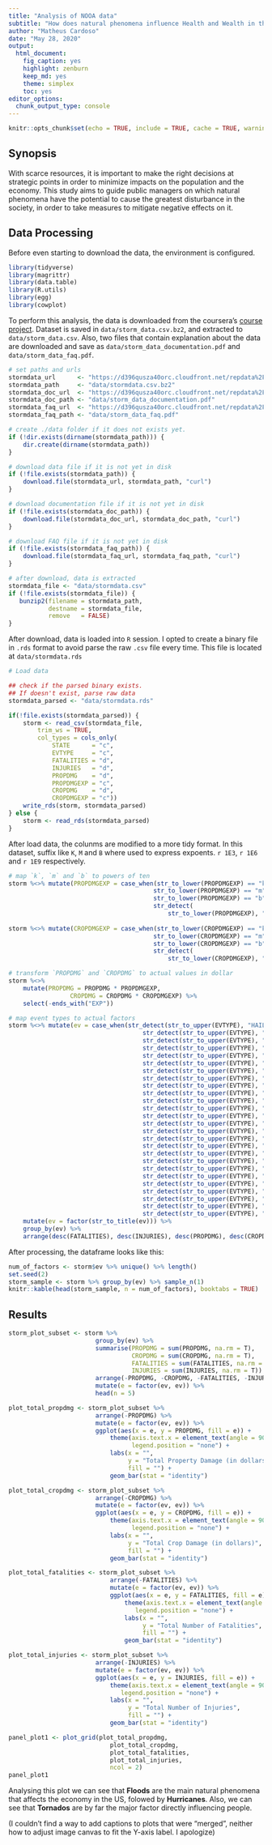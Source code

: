 ```yaml
---
title: "Analysis of NOOA data"
subtitle: "How does natural phenomena influence Health and Wealth in the US?"
author: "Matheus Cardoso"
date: "May 28, 2020"
output: 
  html_document: 
    fig_caption: yes
    highlight: zenburn
    keep_md: yes
    theme: simplex
    toc: yes
editor_options: 
  chunk_output_type: console
---
```


```r
knitr::opts_chunk$set(echo = TRUE, include = TRUE, cache = TRUE, warning = FALSE, message = FALSE)
```

## Synopsis

With scarce resources, it is important to make the right decisions at strategic points in order to minimize impacts on the population and the economy.
This study aims to guide public managers on which natural phenomena have the potential to cause the greatest disturbance in the society, in order to take measures to mitigate negative effects on it. 


## Data Processing

Before even starting to download the data, the environment is configured.

```r
library(tidyverse)
library(magrittr)
library(data.table)
library(R.utils)
library(egg)
library(cowplot)
```


To perform this analysis, the data is downloaded from the coursera's [course project](https://www.coursera.org/learn/reproducible-research/peer/OMZ37/course-project-2).
Dataset is saved in `data/storm_data.csv.bz2`, and extracted to `data/storm_data.csv`.
Also, two files that contain explanation about the data are downloaded and save as
`data/storm_data_documentation.pdf` and 
`data/storm_data_faq.pdf`.


```r
# set paths and urls
stormdata_url      <- "https://d396qusza40orc.cloudfront.net/repdata%2Fdata%2FStormData.csv.bz2"
stormdata_path     <- "data/stormdata.csv.bz2"
stormdata_doc_url  <- "https://d396qusza40orc.cloudfront.net/repdata%2Fpeer2_doc%2Fpd01016005curr.pdf"
stormdata_doc_path <- "data/storm_data_documentation.pdf"
stormdata_faq_url  <- "https://d396qusza40orc.cloudfront.net/repdata%2Fpeer2_doc%2FNCDC%20Storm%20Events-FAQ%20Page.pdf"
stormdata_faq_path <- "data/storm_data_faq.pdf"

# create ./data folder if it does not exists yet.
if (!dir.exists(dirname(stormdata_path))) {
    dir.create(dirname(stormdata_path))
}

# download data file if it is not yet in disk
if (!file.exists(stormdata_path)) {
    download.file(stormdata_url, stormdata_path, "curl")
}

# download documentation file if it is not yet in disk
if (!file.exists(stormdata_doc_path)) {
    download.file(stormdata_doc_url, stormdata_doc_path, "curl")
}

# download FAQ file if it is not yet in disk
if (!file.exists(stormdata_faq_path)) {
    download.file(stormdata_faq_url, stormdata_faq_path, "curl")
}

# after download, data is extracted
stormdata_file <- "data/stormdata.csv"
if (!file.exists(stormdata_file)) {
   bunzip2(filename = stormdata_path,
           destname = stormdata_file,
           remove   = FALSE) 
}
```

After download, data is loaded into `R` session.
I opted to create a binary file in `.rds` format to avoid parse the raw `.csv` file every time.
This file is located at `data/stormdata.rds`

```r
# Load data

## check if the parsed binary exists.
## If doesn't exist, parse raw data
stormdata_parsed <- "data/stormdata.rds"

if(!file.exists(stormdata_parsed)) {
    storm <- read_csv(stormdata_file,
        trim_ws = TRUE,
        col_types = cols_only(
            STATE      = "c",
            EVTYPE     = "c",
            FATALITIES = "d",
            INJURIES   = "d",
            PROPDMG    = "d",
            PROPDMGEXP = "c",
            CROPDMG    = "d",
            CROPDMGEXP = "c"))
    write_rds(storm, stormdata_parsed)
} else {
    storm <- read_rds(stormdata_parsed)
}
```


After load data, the colunms are modified to a more tidy format.
In this dataset, suffix like `K`, `M` and `B` where used to express expoents.
`r 1E3`, `r 1E6` and `r 1E9` respectively.

```r
# map `k`, `m` and `b` to powers of ten
storm %<>% mutate(PROPDMGEXP = case_when(str_to_lower(PROPDMGEXP) == "k" ~ 1E3,
                                        str_to_lower(PROPDMGEXP) == "m" ~ 1E6,
                                        str_to_lower(PROPDMGEXP) == "b" ~ 1E9,
                                        str_detect(
                                            str_to_lower(PROPDMGEXP), "^[0-9]$") ~ 10^as.numeric(PROPDMGEXP)))
                                        
storm %<>% mutate(CROPDMGEXP = case_when(str_to_lower(CROPDMGEXP) == "k" ~ 1E3,
                                        str_to_lower(CROPDMGEXP) == "m" ~ 1E6,
                                        str_to_lower(CROPDMGEXP) == "b" ~ 1E9,
                                        str_detect(
                                            str_to_lower(CROPDMGEXP), "^[0-9]$") ~ 10^as.numeric(CROPDMGEXP)))

# transform `PROPDMG` and `CROPDMG` to actual values in dollar
storm %<>%
    mutate(PROPDMG = PROPDMG * PROPDMGEXP,
                 CROPDMG = CROPDMG * CROPDMGEXP) %>% 
    select(-ends_with("EXP"))

# map event types to actual factors
storm %<>% mutate(ev = case_when(str_detect(str_to_upper(EVTYPE), "HAIL") ~ "HAIL",
                                     str_detect(str_to_upper(EVTYPE), "BURST") ~ "MICROBURST",
                                     str_detect(str_to_upper(EVTYPE), "AVALANCHE") ~ "AVALANCHE",
                                     str_detect(str_to_upper(EVTYPE), "DAM ") ~ "DAM BREAK",
                                     str_detect(str_to_upper(EVTYPE), "TORNADO") ~ "TORNADO",
                                     str_detect(str_to_upper(EVTYPE), "HURRICANE") ~ "HURRICANE",
                                     str_detect(str_to_upper(EVTYPE), "TYPHOON") ~ "TYPHOON",
                                     str_detect(str_to_upper(EVTYPE), "SURF") ~ "HIGH SURF",
                                     str_detect(str_to_upper(EVTYPE), "LANDSLIDE|MUDSLIDE") ~ "LANDSLIDE",
                                     str_detect(str_to_upper(EVTYPE), "TSUNAMI") ~ "TSUNAMI",
                                     str_detect(str_to_upper(EVTYPE), "FLOOD|STREAM") ~ "FLOOD",
                                     str_detect(str_to_upper(EVTYPE), "LIGHTNING") ~ "LIGHTNING",
                                     str_detect(str_to_upper(EVTYPE), "SNOW|BLIZZARD|ICE") ~ "SNOW",
                                     str_detect(str_to_upper(EVTYPE), "STORM|RAIN") ~ "STORM",
                                     str_detect(str_to_upper(EVTYPE), "CLOUD|FOG|SMOKE") ~ "CLOUD",
                                     str_detect(str_to_upper(EVTYPE), "WATERSPOUT") ~ "WATERSPOUT",
                                     str_detect(str_to_upper(EVTYPE), "GLAZE") ~ "GLAZE",
                                     str_detect(str_to_upper(EVTYPE), "FUNNEL") ~ "FUNNEL",
                                     str_detect(str_to_upper(EVTYPE), "VOLCAN") ~ "VOLCANO",
                                     str_detect(str_to_upper(EVTYPE), "FIRE") ~ "FIRE",
                                     str_detect(str_to_upper(EVTYPE), "TIDE") ~ "TIDE",
                                     str_detect(str_to_upper(EVTYPE), "DROUGHT|DUST DEVIL") ~ "DROUGHT",
                                     str_detect(str_to_upper(EVTYPE), "HEAT") ~ "HEAT",
                                     str_detect(str_to_upper(EVTYPE), "COLD|FREEZE") ~ "COLD",
                                     str_detect(str_to_upper(EVTYPE), "WIND") ~ "WIND",
                                     str_detect(str_to_upper(EVTYPE), "WEATHER") ~ "WEATHER")) %>% 
    mutate(ev = factor(str_to_title(ev))) %>% 
    group_by(ev) %>% 
    arrange(desc(FATALITIES), desc(INJURIES), desc(PROPDMG), desc(CROPDMG))
```

After processing, the dataframe looks like this:

```r
num_of_factors <- storm$ev %>% unique() %>% length()
set.seed(2)
storm_sample <- storm %>% group_by(ev) %>% sample_n(1)
knitr::kable(head(storm_sample, n = num_of_factors), booktabs = TRUE)
```

## Results

```r

storm_plot_subset <- storm %>% 
                        group_by(ev) %>% 
                        summarise(PROPDMG = sum(PROPDMG, na.rm = T),
                                  CROPDMG = sum(CROPDMG, na.rm = T),
                                  FATALITIES = sum(FATALITIES, na.rm = T),
                                  INJURIES = sum(INJURIES, na.rm = T)) %>% 
                        arrange(-PROPDMG, -CROPDMG, -FATALITIES, -INJURIES) %>% 
                        mutate(e = factor(ev, ev)) %>% 
                        head(n = 5)

plot_total_propdmg <- storm_plot_subset %>% 
                        arrange(-PROPDMG) %>% 
                        mutate(e = factor(ev, ev)) %>% 
                        ggplot(aes(x = e, y = PROPDMG, fill = e)) +
                            theme(axis.text.x = element_text(angle = 90),
                                  legend.position = "none") +
                            labs(x = "",
                                 y = "Total Property Damage (in dollars)",
                                 fill = "") +
                            geom_bar(stat = "identity") 

plot_total_cropdmg <- storm_plot_subset %>% 
                        arrange(-CROPDMG) %>% 
                        mutate(e = factor(ev, ev)) %>% 
                        ggplot(aes(x = e, y = CROPDMG, fill = e)) +
                            theme(axis.text.x = element_text(angle = 90),
                                  legend.position = "none") +
                            labs(x = "",
                                 y = "Total Crop Damage (in dollars)",
                                 fill = "") +
                            geom_bar(stat = "identity") 

plot_total_fatalities <- storm_plot_subset %>% 
                            arrange(-FATALITIES) %>% 
                            mutate(e = factor(ev, ev)) %>% 
                            ggplot(aes(x = e, y = FATALITIES, fill = e)) +
                                theme(axis.text.x = element_text(angle = 90),
                                   legend.position = "none") +
                                labs(x = "",
                                     y = "Total Number of Fatalities",
                                     fill = "") +
                                geom_bar(stat = "identity") 

plot_total_injuries <- storm_plot_subset %>% 
                        arrange(-INJURIES) %>% 
                        mutate(e = factor(ev, ev)) %>% 
                        ggplot(aes(x = e, y = INJURIES, fill = e)) +
                            theme(axis.text.x = element_text(angle = 90),
                               legend.position = "none") +
                            labs(x = "",
                                 y = "Total Number of Injuries",
                                 fill = "") +
                            geom_bar(stat = "identity") 

panel_plot1 <- plot_grid(plot_total_propdmg,
                            plot_total_cropdmg,
                            plot_total_fatalities,
                            plot_total_injuries,
                            ncol = 2)
panel_plot1
```


Analysing this plot we can see that **Floods** are the main natural phenomena that affects the economy in the US, folowed by **Hurricanes**. Also, we can see that **Tornados** are by far the major factor directly influencing people.


(I couldn't find a way to add captions to plots that were "merged", neither how to adjust image canvas to fit the Y-axis label. I apologize)

